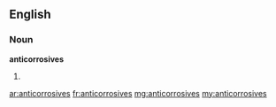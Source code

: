 ==English==

===Noun===
'''anticorrosives'''

# {{plural of|anticorrosive}}

[[ar:anticorrosives]]
[[fr:anticorrosives]]
[[mg:anticorrosives]]
[[my:anticorrosives]]